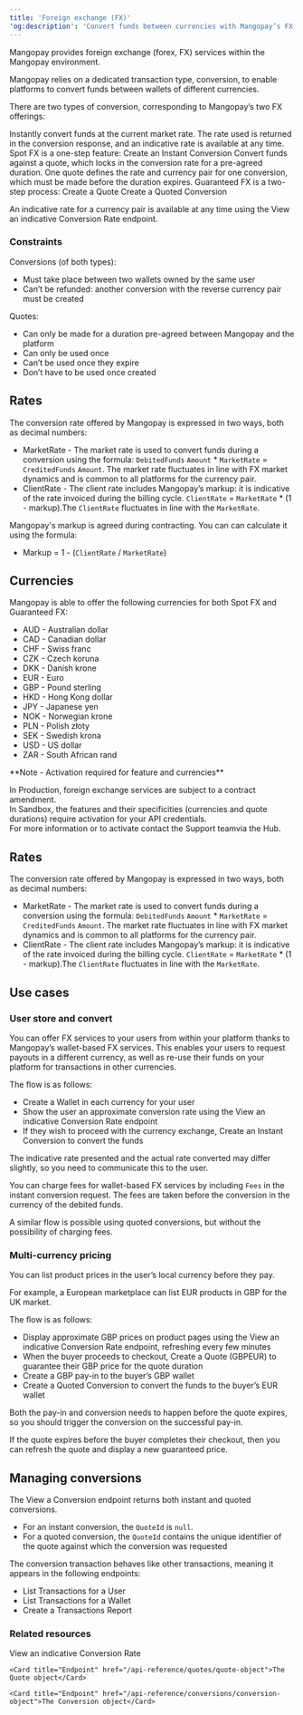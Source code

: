 ```yaml
---
title: 'Foreign exchange (FX)'  
'og:description': 'Convert funds between currencies with Mangopay’s FX features, facilitating cross-border transactions for your users as well as your platform’s cashflow management.'  
---
```

  
  

Mangopay provides foreign exchange (forex, FX) services within the Mangopay environment.  

Mangopay relies on a dedicated transaction type, conversion, to enable platforms to convert funds between wallets of different currencies.  

There are two types of conversion, corresponding to Mangopay’s two FX offerings: 

<CardGroup cols={2}>  
<Card title="Instant conversion - Spot FX">  
 Instantly convert funds at the current market rate. The rate used is returned in the conversion response, and an indicative rate is available at any time.  
 Spot FX is a one-step feature:  
 Create an Instant Conversion  
</Card>  
<Card title="Quoted conversion - Guaranteed FX">  
 Convert funds against a quote, which locks in the conversion rate for a pre-agreed duration. One quote defines the rate and currency pair for one conversion, which must be made before the duration expires.  
 Guaranteed FX is a two-step process:  
 Create a Quote  
 Create a Quoted Conversion  
</Card>  
</CardGroup>  

An indicative rate for a currency pair is available at any time using the View an indicative Conversion Rate endpoint.  

### Constraints  

Conversions (of both types):  
- Must take place between two wallets owned by the same user  
- Can’t be refunded: another conversion with the reverse currency pair must be created  

Quotes:  
- Can only be made for a duration pre-agreed between Mangopay and the platform  
- Can only be used once  
- Can’t be used once they expire  
- Don’t have to be used once created  

## Rates  

The conversion rate offered by Mangopay is expressed in two ways, both as decimal numbers:  
- MarketRate - The market rate is used to convert funds during a conversion using the formula: `DebitedFunds` `Amount` * `MarketRate` = `CreditedFunds` `Amount`. The market rate fluctuates in line with FX market dynamics and is common to all platforms for the currency pair.  
- ClientRate - The client rate includes Mangopay’s markup: it is indicative of the rate invoiced during the billing cycle. `ClientRate` = `MarketRate` * (1 - markup).The `ClientRate` fluctuates in line with the `MarketRate`.  

Mangopay's markup is agreed during contracting. You can can calculate it using the formula:  
- Markup = 1 - (`ClientRate` / `MarketRate`)  

## Currencies  

Mangopay is able to offer the following currencies for both Spot FX and Guaranteed FX:  
- AUD - Australian dollar  
- CAD - Canadian dollar  
- CHF - Swiss franc  
- CZK - Czech koruna  
- DKK - Danish krone  
- EUR - Euro  
- GBP - Pound sterling  
- HKD - Hong Kong dollar  
- JPY - Japanese yen  
- NOK - Norwegian krone  
- PLN - Polish złoty  
- SEK - Swedish krona  
- USD - US dollar  
- ZAR - South African rand  

<Note>  
**Note - Activation required for feature and currencies** 
  
In Production, foreign exchange services are subject to a contract amendment.   
In Sandbox, the features and their specificities (currencies and quote durations) require activation for your API credentials.  
For more information or to activate contact the Support teamvia the Hub.  
</Note>  

## Rates  

The conversion rate offered by Mangopay is expressed in two ways, both as decimal numbers:  
- MarketRate - The market rate is used to convert funds during a conversion using the formula: `DebitedFunds` `Amount` * `MarketRate` = `CreditedFunds` `Amount`. The market rate fluctuates in line with FX market dynamics and is common to all platforms for the currency pair.  
- ClientRate - The client rate includes Mangopay’s markup: it is indicative of the rate invoiced during the billing cycle. `ClientRate` = `MarketRate` * (1 - markup).The `ClientRate` fluctuates in line with the `MarketRate`.  

## Use cases  

### User store and convert  

You can offer FX services to your users from within your platform thanks to Mangopay’s wallet-based FX services. This enables your users to request payouts in a different currency, as well as re-use their funds on your platform for transactions in other currencies.  

The flow is as follows:  
- Create a Wallet in each currency for your user  
- Show the user an approximate conversion rate using the View an indicative Conversion Rate endpoint  
- If they wish to proceed with the currency exchange, Create an Instant Conversion to convert the funds  

The indicative rate presented and the actual rate converted may differ slightly, so you need to communicate this to the user.  

You can charge fees for wallet-based FX services by including `Fees` in the instant conversion request. The fees are taken before the conversion in the currency of the debited funds.  

A similar flow is possible using quoted conversions, but without the possibility of charging fees.  

### Multi-currency pricing  

You can list product prices in the user’s local currency before they pay.  

For example, a European marketplace can list EUR products in GBP for the UK market.  

The flow is as follows:  
- Display approximate GBP prices on product pages using the View an indicative Conversion Rate endpoint, refreshing every few minutes  
- When the buyer proceeds to checkout, Create a Quote (GBPEUR) to guarantee their GBP price for the quote duration  
- Create a GBP pay-in to the buyer’s GBP wallet  
- Create a Quoted Conversion to convert the funds to the buyer’s EUR wallet  

Both the pay-in and conversion needs to happen before the quote expires, so you should trigger the conversion on the successful pay-in.  

If the quote expires before the buyer completes their checkout, then you can refresh the quote and display a new guaranteed price.  

## Managing conversions  

The View a Conversion endpoint returns both instant and quoted conversions.  
- For an instant conversion, the `QuoteId` is `null`.  
- For a quoted conversion, the `QuoteId` contains the unique identifier of the quote against which the conversion was requested  

The conversion transaction behaves like other transactions, meaning it appears in the following endpoints:  
- List Transactions for a User  
- List Transactions for a Wallet  
- Create a Transactions Report  

### Related resources  



<CardGroup cols={2}>
    <Card title="Endpoint" href="/api-reference/conversion-rates/view-conversion-rate">View an indicative Conversion Rate</Card>  

    <Card title="Endpoint" href="/api-reference/quotes/quote-object">The Quote object</Card>  

    <Card title="Endpoint" href="/api-reference/conversions/conversion-object">The Conversion object</Card>
</CardGroup>
